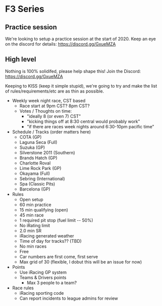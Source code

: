 # F3 Series

## Practice session

We're looking to setup a practice session at the start of 2020. Keep an eye on
the discord for details: https://discord.gg/GxueMZA

## High level

Nothing is 100% solidifed, please help shape this! Join the Discord:
https://discord.gg/GxueMZA

Keeping to KISS (keep it simple stupid), we're going to try and make the list of
rules/requirements/etc are as thin as possible. 

- Weekly week night race, CST based
  - Race start at 9pm CST? 8pm CST?
  - Votes / Thoughts on time:
    - "ideally 8 (or even 7) CST"
    - "kicking things off at 8:30 central would probably work"
    - "if there are races week nights around 6:30-10pm pacific time"
- Schedule / Tracks (order matters here)
  - COTA (GP)
  - Laguna Seca (Full)
  - Suzuka (GP)
  - Silverstone 2011 (Southern)
  - Brands Hatch (GP)
  - Charlotte Roval
  - Lime Rock Park (GP)
  - Okayama (Full)
  - Sebring (International)
  - Spa (Classic Pits)
  - Barcelona (GP)
- Rules
  - Open setup
  - 60 min practice
  - 15 min qualifying (open)
  - 45 min race
  - 1 required pit stop (fuel limit -- 50%)
  - No iRating limit
  - 2.0 min SR
  - iRacing generated weather
  - Time of day for tracks?? (TBD)
  - No min races
  - Free
  - Car numbers are first come, first serve
  - Max grid of 30 (flexible, I dobut this will be an issue for now)
- Points
  - Use iRacing GP system
  - Teams & Drivers points
    - Max 3 people to a team?
- Race rules
  - iRacing sporting code
  - Can report incidents to league admins for review


   
